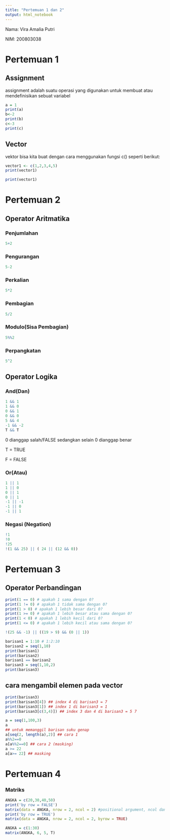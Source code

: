 ---
title: "Pertemuan 1 dan 2"
output: html_notebook
---

Nama: Vira Amalia Putri

NIM: 200803038

# Pertemuan 1

## Assignment

assignment adalah suatu operasi yang digunakan untuk membuat atau mendefinisikan sebuat variabel

```{r}
a = 1
print(a)
b<-2
print(b)
c<-3
print(c)
```

## Vector

vektor bisa kita buat dengan cara menggunakan fungsi c() seperti berikut:

```{r}
vector1 <- c(1,2,3,4,5)
print(vector1)
```

```{r}
print(vector1)
```

# Pertemuan 2

## Operator Aritmatika

### Penjumlahan

```{r}
5+2
```

### Pengurangan

```{r}
5-2
```

### Perkalian

```{r}
5*2
```

### Pembagian

```{r}
5/2
```

### Modulo(Sisa Pembagian)

```{r}
5%%2
```

### Perpangkatan

```{r}
5^2
```

## Operator Logika

### And(Dan)

```{r}
1 && 1
1 && 0
0 && 1
0 && 0
5 && 4
-1 && -2
T && T
```

0 dianggap salah/FALSE sedangkan selain 0 dianggap benar

T = TRUE

F = FALSE

### Or(Atau)

```{r}
1 || 1
1 || 0
0 || 1
0 || 1
-1 || -1
-1 || 0
-1 || 1
```

### Negasi (Negation)

```{r}
!1
!0
!25
!(1 && 25) || ( 24 || (12 && 0))
```

# Pertemuan 3

## Operator Perbandingan

```{r}
print(1 == 0) # apakah 1 sama dengan 0?
print(1 != 0) # apakah 1 tidak sama dengan 0?
print(1 > 0) # apakah 1 lebih besar dari 0?
print(1 >= 0) # apakah 1 lebih besar atau sama dengan 0?
print(1 < 0) # apakah 1 lebih kecil dari 0?
print(1 <= 0) # apakah 1 lebih kecil atau sama dengan 0?
```

```{r}
!(25 && -1) || ((19 > 9) && (0 || 1))
```

```{r}
barisan1 = 1:10 # 1:2:10
barisan2 = seq(1,10)
print(barisan1)
print(barisan2)
barisan1 == barisan2
barisan3 = seq(1,10,2)
print(barisan3)
```

## cara mengambil elemen pada vector

```{r}
print(barisan3)
print(barisan3[4]) ## index 4 di barisan3 = 7
print(barisan3[1]) ## index 1 di barisan3 = 1
print(barisan3[c(3,4)]) ## index 3 dan 4 di barisan3 = 5 7
```

```{r}
a = seq(1,100,3)
a
## untuk memanggil barisan suku genap
a[seq(2, length(a),2)] ## cara 1
a%%2==0
a[a%%2==0] ## cara 2 (masking)
a >= 22
a[a>= 22] ## masking
```

# Pertemuan 4

### Matriks

```{r}
ANGKA = c(20,30,40,50)
print('by row = FALSE')
matrix(data = ANGKA, nrow = 2, ncol = 2) #positional argument, ncol dan nrow diisi dgn faktor dari banyaknya jlh angka dlam barisan
print('by row = TRUE')
matrix(data = ANGKA, nrow = 2, ncol = 2, byrow = TRUE)
```

```{r}
ANGKA = c(1:30)
matrix(ANGKA, 6, 5, T)
```
